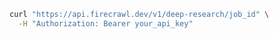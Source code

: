```bash
curl "https://api.firecrawl.dev/v1/deep-research/job_id" \
  -H "Authorization: Bearer your_api_key"
```